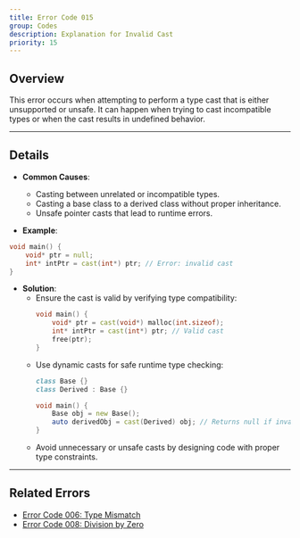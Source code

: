 ```yaml
---
title: Error Code 015
group: Codes
description: Explanation for Invalid Cast
priority: 15
---
```


## **Overview**
This error occurs when attempting to perform a type cast that is either unsupported or unsafe. It can happen when trying to cast incompatible types or when the cast results in undefined behavior.

---

## **Details**
- **Common Causes**:
  - Casting between unrelated or incompatible types.
  - Casting a base class to a derived class without proper inheritance.
  - Unsafe pointer casts that lead to runtime errors.

- **Example**:
```d
void main() {
    void* ptr = null;
    int* intPtr = cast(int*) ptr; // Error: invalid cast
}
```

- **Solution**:
  - Ensure the cast is valid by verifying type compatibility:
    ```d
    void main() {
        void* ptr = cast(void*) malloc(int.sizeof);
        int* intPtr = cast(int*) ptr; // Valid cast
        free(ptr);
    }
    ```
  - Use dynamic casts for safe runtime type checking:
    ```d
    class Base {}
    class Derived : Base {}

    void main() {
        Base obj = new Base();
        auto derivedObj = cast(Derived) obj; // Returns null if invalid
    }
    ```
  - Avoid unnecessary or unsafe casts by designing code with proper type constraints.

---

## **Related Errors**
- [Error Code 006: Type Mismatch](./error_code_006)
- [Error Code 008: Division by Zero](./error_code_008)
